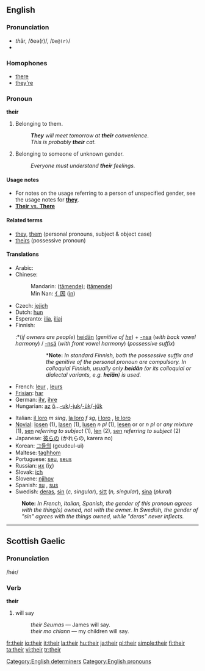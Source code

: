 {{rfc|Notes in the translations are too discursive for the table; move them to the pages for the translations themselves and add direct the user who wants grammatical info to those pages}}
==English==
{{rank|my|were|are|37|their|one|so|me}}

===Pronunciation===
*''th''âr, /ðeə(r)/, /<tt>De@(r)</tt>/
*{{audio|en-us-their.ogg|Audio (US)}}

===Homophones===
*[[there]]
*[[they're]]

===Pronoun===
{{wikipedia}}
'''their'''

# {{possessive determiner}} Belonging to them.
#:'''''They''' will meet tomorrow at '''their''' convenience''.
#:''This is probably '''their''' cat.''
# {{possessive determiner}} Belonging to someone of unknown gender.
#:''Everyone must understand '''their''' feelings.''

====Usage notes====
*For notes on the usage referring to a person of unspecified gender, see the usage notes for '''[[they]]'''.
*[http://www.diffen.com/index.php?title=Their_vs_There '''Their''' vs. '''There''']

====Related terms====
*[[they]], [[them]] (personal pronouns, subject & object case)
*[[theirs]] (possessive pronoun)

====Translations====
{{top}}
*Arabic: {{ARchar|[[لهم]]}} {{unicode|(láhum)}}
*Chinese:
*:Mandarin: {{zh-ts|他們的|他们的}} ([[tāmende]]); {{zh-ts|她們的|她们的}} ([[tāmende]])
*:Min Nan: [[亻因]] ([[in]])
*Czech: [[jejich]]
*Dutch: [[hun]]
*Esperanto: [[ilia]], [[iliaj]]
*Finnish:
*:*(''if owners are people'') [[heidän]] (''genitive of [[he]]'') + [[-nsa#Finnish|-nsa]] (''with back vowel harmony'') / [[-nsä#Finnish|-nsä]] (''with front vowel harmony'') (''possessive suffix'')
*:: *'''Note:''' ''In standard Finnish, both the possessive suffix and the genitive of the personal pronoun are compulsory. In colloquial Finnish, usually only '''heidän''' (or its colloquial or dialectal variants, e.g. '''heiän''') is used.''
*:*(''if owners are animals or inanimate things'') [[ne|niiden]] (''genitive of [[ne]]'') (''no possessive suffix appended to the main word if the thing that is in English "their ..." is the '''''subject''''' of the clause'')
*French: [[leur]] {{s}}, [[leurs]] {{p}}
*[[Frisian]]: [[har]]
*German: [[ihr]], [[ihre]]
*Hungarian: [[az]] [[ő]]...[[-uk]]/[[-juk]]/[[-ük]]/[[-jük]]
{{mid}}
*Italian: [[il loro]] ''m sing'', [[la loro]] ''f sg'', [[i loro]] {{m}} {{p}}, [[le loro]] {{f}} {{p}}
*[[Novial]]: [[losen]] {{m}} {{p}} (1), [[lasen]] {{f}} {{p}} (1), [[lusen]] ''n pl '' (1), [[lesen]] {{m}} {{p}} or {{f}} {{p}} or ''n pl'' or ''any mixture'' (1), [[sen]] ''referring to subject'' (1), [[len]] (2), [[sen]] ''referring to subject'' (2)
*Japanese: [[彼ら]]の (かれらの, karera no)
*Korean: [[그들의]] (geudeul-ui)
*Maltese: [[tagħhom]]
*Portuguese: [[seu]], [[seus]]
*Russian: [[их]] (iχ)
*Slovak: [[ich#Slovak|ich]]
*Slovene: [[njihov]]
*Spanish: [[su]] {{s}}, [[sus]] {{p}}
*Swedish: [[deras]], [[sin]] (''c, singular''), [[sitt]] (''n, singular''), [[sina]] (''plural'')
{{bottom}}
:'''Note:''' ''In French, Italian, Spanish, the gender of this pronoun agrees with the thing(s) owned, not with the owner. In Swedish, the gender of "sin" agrees with the things owned, while "deras" never inflects.''

[[Category:English determiners]]
[[Category:English pronouns]]

----

==Scottish Gaelic==

===Pronunciation===
/hér/

===Verb===
'''their'''

# will say
#:''their Seumas'' &mdash; James will say.
#:''their mo chlann'' &mdash; my children will say.

[[fr:their]]
[[io:their]]
[[it:their]]
[[la:their]]
[[hu:their]]
[[ja:their]]
[[pl:their]]
[[simple:their]]
[[fi:their]]
[[ta:their]]
[[vi:their]]
[[tr:their]]